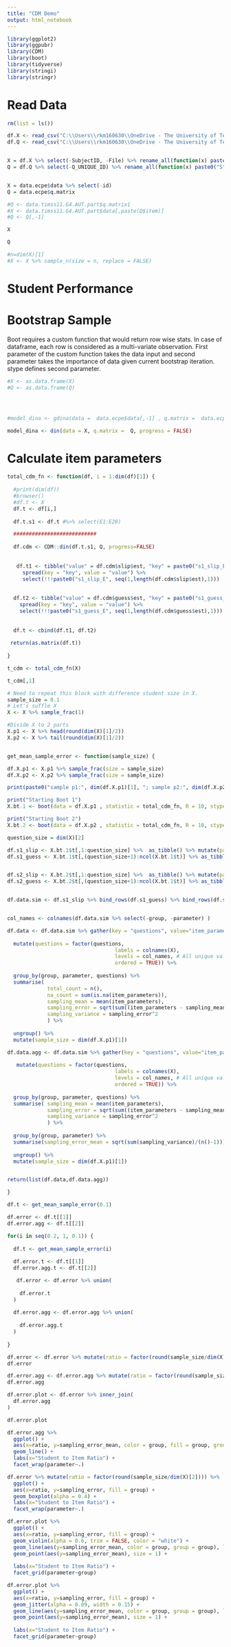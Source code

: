 ```yaml
---
title: "CDM Demo"
output: html_notebook
---
```



```r
library(ggplot2)
library(ggpubr)
library(CDM)
library(boot)
library(tidyverse)
library(stringi)
library(stringr)
```

# Read Data
```r
rm(list = ls())

df.X <- read_csv("C:\\Users\\rkm160630\\OneDrive - The University of Texas at Dallas\\Ritesh Folder\\PhD\\FirstYearProject\\data\\X.csv") %>% mutate_all(as.integer)
df.Q <- read_csv("C:\\Users\\rkm160630\\OneDrive - The University of Texas at Dallas\\Ritesh Folder\\PhD\\FirstYearProject\\data\\Q.csv") %>% mutate_all(as.integer)


X = df.X %>% select(-SubjectID, -File) %>% rename_all(function(x) paste0("Q",x))
Q = df.Q %>% select(-Q_UNIQUE_ID) %>% rename_all(function(x) paste0("S",x))


X = data.ecpe$data %>% select(-id)
Q = data.ecpe$q.matrix

#Q <- data.timss11.G4.AUT.part$q.matrix1
#X <- data.timss11.G4.AUT.part$data[,paste(Q$item)]
#Q <- Q[,-1]


```

```r
X 
```

```r
Q
```

```r
#n=dim(X)[1]
#X <- X %>% sample_n(size = n, replace = FALSE)
```

# Student Performance


# Bootstrap Sample 

Boot requires a custom function that would return row wise stats. In case of dataframe, each row is considered as a multi-variate observation. First parameter of the custom function takes the data input and second parameter takes the importance of data given current bootstrap iteration. stype defines second parameter.



```r



#X <- as.data.frame(X) 
#Q <- as.data.frame(Q) 




#model_dina <- gdina(data =  data.ecpe$data[,-1] , q.matrix =  data.ecpe$q.matrix, maxit = 10, rule = "GDINA2")

model_dina <- din(data = X, q.matrix =  Q, progress = FALSE)

```



# Calculate item parameters

```r

total_cdm_fn <- function(df, i = 1:dim(df)[1]) {
  
  #print(dim(df))
  #browser()
  #df.t <- X
  df.t <- df[i,]
  
  df.t.s1 <- df.t #%>% select(E1:E28) 

  ###########################
  
  df.cdm <- CDM::din(df.t.s1, Q, progress=FALSE)
 
  
   df.t1 <- tibble("value" = df.cdm$slip$est, "key" = paste0("s1_slip_E", seq(1,length(df.cdm$slip$est),1))) %>% 
     spread(key = "key", value = "value") %>% 
     select(!!!paste0("s1_slip_E", seq(1,length(df.cdm$slip$est),1)))
 
  
  df.t2 <- tibble("value" = df.cdm$guess$est, "key" = paste0("s1_guess_E", seq(1,length(df.cdm$guess$est),1))) %>% 
    spread(key = "key", value = "value") %>% 
    select(!!!paste0("s1_guess_E", seq(1,length(df.cdm$guess$est),1)))
  
  
  df.t <- cbind(df.t1, df.t2)
  
 return(as.matrix(df.t))
    
} 

t_cdm <- total_cdm_fn(X)

t_cdm[,1]
```

```r
# Need to repeat this block with difference student size in X. 
sample_size = 0.1
# Let's suffle X
X <- X %>% sample_frac(1)

#Divide X to 2 parts
X.p1 <- X %>% head(round(dim(X)[1]/2))
X.p2 <- X %>% tail(round(dim(X)[1]/2))


get_mean_sample_error <- function(sample_size) {

df.X.p1 <- X.p1 %>% sample_frac(size = sample_size)
df.X.p2 <- X.p2 %>% sample_frac(size = sample_size)

print(paste0("sample p1:", dim(df.X.p1)[1], "; sample p2:", dim(df.X.p2)[1]))

print("Starting Boot 1")
X.bt.1 <- boot(data = df.X.p1 , statistic = total_cdm_fn, R = 10, stype = "i") # R needs to be 2 atleast for below code to work correctly

print("Starting Boot 2")
X.bt.2 <- boot(data = df.X.p2 , statistic = total_cdm_fn, R = 10, stype = "i")

question_size = dim(X)[2]

df.s1_slip <- X.bt.1$t[,1:question_size] %>%  as_tibble() %>% mutate(parameter = "Slip", group = "Partition 1")
df.s1_guess <- X.bt.1$t[,(question_size+1):ncol(X.bt.1$t)] %>% as_tibble() %>% mutate(parameter = "Guess", group = "Partition 1")


df.s2_slip <- X.bt.2$t[,1:question_size] %>%  as_tibble() %>% mutate(parameter = "Slip", group = "Partition 2")
df.s2_guess <- X.bt.2$t[,(question_size+1):ncol(X.bt.1$t)] %>% as_tibble() %>% mutate(parameter = "Guess", group = "Partition 2")


df.data.sim <- df.s1_slip %>% bind_rows(df.s1_guess) %>% bind_rows(df.s2_slip) %>% bind_rows(df.s2_guess) 


col_names <- colnames(df.data.sim %>% select(-group, -parameter) ) 

df.data <- df.data.sim %>% gather(key = "questions", value="item_parameters", -group, -parameter) %>% 
  
  mutate(questions = factor(questions, 
                                   labels = colnames(X),
                                   levels = col_names, # All unique values of questions header return by boot function v1:v_
                                   ordered = TRUE)) %>% 
  
  group_by(group, parameter, questions) %>% 
  summarise( 
             total_count = n(),   
             na_count = sum(is.na(item_parameters)),
             sampling_mean = mean(item_parameters), 
             sampling_error = sqrt(sum((item_parameters - sampling_mean)^2)/(n() - 1)), 
             sampling_variance = sampling_error^2
             ) %>% 
  
  ungroup() %>% 
  mutate(sample_size = dim(df.X.p1)[1])

df.data.agg <- df.data.sim %>% gather(key = "questions", value="item_parameters", -group, -parameter) %>% 
  
   mutate(questions = factor(questions, 
                                   labels = colnames(X),
                                   levels = col_names, # All unique values of questions header return by boot function v1:v_
                                   ordered = TRUE)) %>% 
  
  group_by(group, parameter, questions) %>% 
  summarise( sampling_mean = mean(item_parameters), 
             sampling_error = sqrt(sum((item_parameters - sampling_mean)^2)/(n() - 1)), 
             sampling_variance = sampling_error^2
             ) %>% 
  
  group_by(group, parameter) %>% 
  summarise(sampling_error_mean = sqrt(sum(sampling_variance)/(n()-1))) %>%
  
  ungroup() %>% 
  mutate(sample_size = dim(df.X.p1)[1])


return(list(df.data,df.data.agg))

}
```


```r
df.t <- get_mean_sample_error(0.1)

df.error <- df.t[[1]]
df.error.agg <- df.t[[2]]

for(i in seq(0.2, 1, 0.1)) {
  
  df.t <- get_mean_sample_error(i)
  
  df.error.t <- df.t[[1]]
  df.error.agg.t <- df.t[[2]]

   df.error <- df.error %>% union(
    
    df.error.t
  )
  
  df.error.agg <- df.error.agg %>% union(
    
    df.error.agg.t
  )
  
}
```


```r
df.error <- df.error %>% mutate(ratio = factor(round(sample_size/dim(X)[2]))) %>% arrange(sample_size, questions)
df.error
```

```r
df.error.agg <- df.error.agg %>% mutate(ratio = factor(round(sample_size/dim(X)[2]))) %>% arrange(sample_size, parameter, group)
df.error.agg
```

```r

df.error.plot <- df.error %>% inner_join(
  df.error.agg
) 

df.error.plot

```

```r

df.error.agg %>% 
  ggplot() + 
  aes(x=ratio, y=sampling_error_mean, color = group, fill = group, group = group) +
  geom_line() +
  labs(x="Student to Item Ratio") +
  facet_wrap(parameter~.)

```


```r

df.error %>% mutate(ratio = factor(round(sample_size/dim(X)[2]))) %>% 
  ggplot() + 
  aes(x=ratio, y=sampling_error, fill = group) +
  geom_boxplot(alpha = 0.4) +
  labs(x="Student to Item Ratio") +
  facet_wrap(parameter~.)


```

```r

df.error.plot %>% 
  ggplot() + 
  aes(x=ratio, y=sampling_error, fill = group) +
  geom_violin(alpha = 0.6, trim = FALSE, color = "white") +
  geom_line(aes(y=sampling_error_mean, color = group, group = group), linetype = 1, size = 1) + 
  geom_point(aes(y=sampling_error_mean), size = 1) + 
  
  labs(x="Student to Item Ratio") +
  facet_grid(parameter~group)

```


```r

df.error.plot %>%
  ggplot() + 
  aes(x=ratio, y=sampling_error, fill = group) +
  geom_jitter(alpha = 0.09, width = 0.15) +
  geom_line(aes(y=sampling_error_mean, color = group, group = group), linetype = 1, size = 1) + 
  geom_point(aes(y=sampling_error_mean), size = 1) + 
  
  labs(x="Student to Item Ratio") +
  facet_grid(parameter~group)

```



